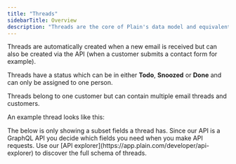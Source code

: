 ```yaml
---
title: "Threads"
sidebarTitle: Overview
description: "Threads are the core of Plain's data model and equivalent to tickets or conversations in other support platforms. When you use Plain to help a customer you assign yourself to a thread and then mark the thread as done once you're done helping."
---
```


Threads are automatically created when a new email is received but can also be created via the API (when a customer submits a contact form for example).

Threads have a status which can be in either **Todo**, **Snoozed** or **Done** and can only be assigned to one person.

Threads belong to one customer but can contain multiple email threads and customers.

An example thread looks like this:

<Note>
  The below is only showing a subset fields a thread has. Since our API is a GraphQL API you
  decide which fields you need when you make API requests. Use our [API
  explorer](https://app.plain.com/developer/api-explorer) to discover the full schema of threads.
</Note>

<ThreadsResponse />
